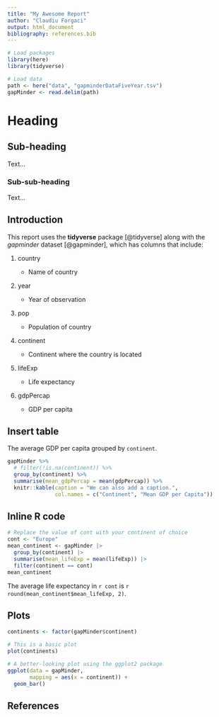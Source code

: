 ```yaml
---
title: "My Awesome Report"
author: "Claudiu Forgaci"
output: html_document
bibliography: references.bib
---
```


```r
# Load packages
library(here)
library(tidyverse)

# Load data
path <- here("data", "gapminderDataFiveYear.tsv")
gapMinder <- read.delim(path)
```

# Heading

## Sub-heading

Text...

### Sub-sub-heading

Text...

## Introduction

This report uses the **tidyverse** package [@tidyverse] along with the *gapminder* dataset [@gapminder], which has columns that include:

1.  country

    -   Name of country

2.  year

    -   Year of observation

3.  pop

    -   Population of country

4.  continent

    -   Continent where the country is located

5.  lifeExp

    -   Life expectancy

6.  gdpPercap

    -   GDP per capita

## Insert table

The average GDP per capita grouped by `continent`.

```r
gapMinder %>%   
  # filter(!is.na(continent)) %>%   
  group_by(continent) %>%   
  summarise(mean_gdpPercap = mean(gdpPercap)) %>%   
  knitr::kable(caption = "We can also add a caption.",
               col.names = c("Continent", "Mean GDP per Capita"))
```

## Inline R code

```r
# Replace the value of cont with your continent of choice
cont <- "Europe"
mean_continent <- gapMinder |>  
  group_by(continent) |>  
  summarise(mean_lifeExp = mean(lifeExp)) |> 
  filter(continent == cont)
mean_continent
```

The average life expectancy in `r cont` is `r round(mean_continent$mean_lifeExp, 2)`.

## Plots

```r
continents <- factor(gapMinder$continent)

# This is a basic plot
plot(continents)
```

```r
# A better-looking plot using the ggplot2 package
ggplot(data = gapMinder,
       mapping = aes(x = continent)) +
  geom_bar()
```

## References

